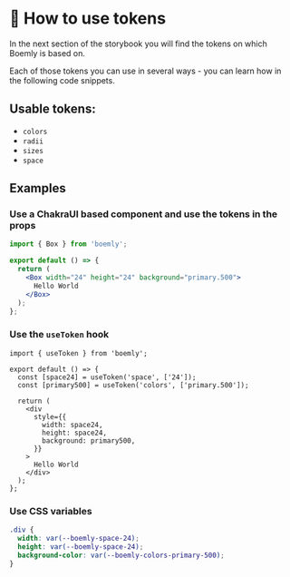 <Meta title="How to use tokens" />

# 📏 How to use tokens

In the next section of the storybook you will find the tokens on which Boemly is based on.

Each of those tokens you can use in several ways - you can learn how in the following code
snippets.

## Usable tokens:

- `colors`
- `radii`
- `sizes`
- `space`

## Examples

### Use a ChakraUI based component and use the tokens in the props

```jsx
import { Box } from 'boemly';

export default () => {
  return (
    <Box width="24" height="24" background="primary.500">
      Hello World
    </Box>
  );
};
```

### Use the `useToken` hook

```tsx
import { useToken } from 'boemly';

export default () => {
  const [space24] = useToken('space', ['24']);
  const [primary500] = useToken('colors', ['primary.500']);

  return (
    <div
      style={{
        width: space24,
        height: space24,
        background: primary500,
      }}
    >
      Hello World
    </div>
  );
};
```

### Use CSS variables

```css
.div {
  width: var(--boemly-space-24);
  height: var(--boemly-space-24);
  background-color: var(--boemly-colors-primary-500);
}
```

